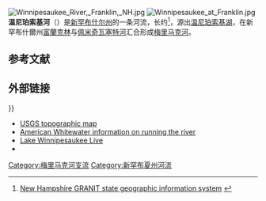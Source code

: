 {{coord|43|26|14|N|71|38|53|W|display=title}}
[[Image:Winnipesaukee_River,_Franklin,_NH.jpg|thumb]]
[[Image:Winnipesaukee_at_Franklin.jpg|thumb]]
'''温尼珀索基河'''（{{lang-en|Winnipesaukee River}}）是[[新罕布什尔州|新罕布什尔州]]的一条河流，长约{{convert|10.5|mi|km|adj=mid|-long}}<ref>[http://www.granit.sr.unh.edu New Hampshire GRANIT state geographic information system] {{webarchive|url=https://web.archive.org/web/20130803072027/http://www.granit.sr.unh.edu/ |date=2013-08-03 }}</ref>，源出[[温尼珀索基湖|温尼珀索基湖]]，在新罕布什爾州[[富蘭克林_(新罕布什爾州)|富蘭克林]]与[[佩米奇瓦塞特河|佩米奇瓦塞特河]]汇合形成[[梅里马克河|梅里马克河]]。
==参考文献==
{{reflist}}

== 外部链接 ==
{{Commons category|{{#property:P373}}}}
* [http://msrmaps.com/image.aspx?S=14&T=2&lat=43.4369444&lon=-71.6483333 USGS topographic map] {{Wayback|url=http://msrmaps.com/image.aspx?S=14&T=2&lat=43.4369444&lon=-71.6483333 |date=20150402092313 }}
* [http://www.americanwhitewater.org/rivers/id/3057/ American Whitewater information on running the river] {{Wayback|url=http://www.americanwhitewater.org/rivers/id/3057/ |date=20081204210854 }}
* [http://www.lakewinnipesaukee.net/  Lake Winnipesaukee Live] {{Wayback|url=http://www.lakewinnipesaukee.net/ |date=20210326172956 }}
* {{GNIS|870957|Winnipesaukee River}}

[[Category:梅里马克河支流|Category:梅里马克河支流]]
[[Category:新罕布夏州河流|Category:新罕布夏州河流]]
